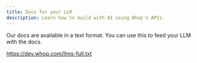 ```yaml
---
title: Docs for your LLM
description: Learn how to build with AI using Whop's APIs.
---
```


Our docs are available in a text format. You can use this to feed your LLM with the docs.

https://dev.whop.com/llms-full.txt
